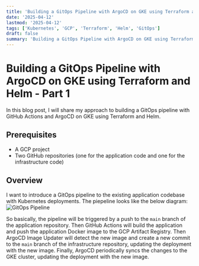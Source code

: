 ```yaml
---
title: 'Building a GitOps Pipeline with ArgoCD on GKE using Terraform and Helm - Part 1'
date: '2025-04-12'
lastmod: '2025-04-12'
tags: ['Kubernetes', 'GCP', 'Terraform', 'Helm', 'GitOps']
draft: false
summary: 'Building a GitOps Pipeline with ArgoCD on GKE using Terraform and Helm - Part 1'
---
```


# Building a GitOps Pipeline with ArgoCD on GKE using Terraform and Helm - Part 1

In this blog post, I will share my approach to building a GitOps pipeline with GitHub Actions and ArgoCD on GKE using Terraform and Helm.

## Prerequisites

- A GCP project
- Two GitHub repositories (one for the application code and one for the infrastructure code)

## Overview

I want to introduce a GitOps pipeline to the existing application codebase with Kubernetes deployments.
The piepeline looks like the below diagram:
![GitOps Pipeline](/static/images/markdown/gitops-pipeline.png)

So basically, the pipeline will be triggered by a push to the `main` branch of the application repository.
Then GitHub Actions will build the application and push the application Docker image to the GCP Artifact Registry.
Then ArgoCD Image Updater will detect the new image and create a new commit to the `main` branch of the infrastructure repository, updating the deployment with the new image.
Finally, ArgoCD periodically syncs the changes to the GKE cluster, updating the deployment with the new image.
